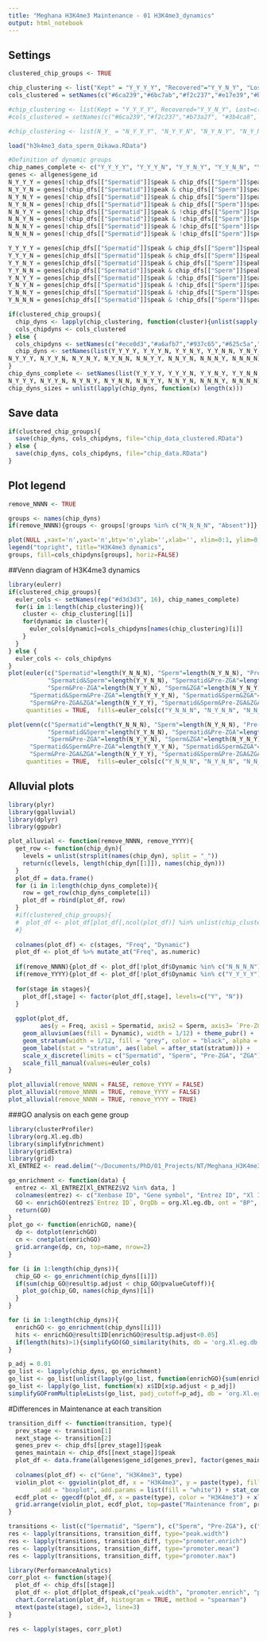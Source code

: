 ```yaml
---
title: "Meghana H3K4me3 Maintenance - 01 H3K4me3_dynamics"
output: html_notebook
---
```


## Settings
```r
clustered_chip_groups <- TRUE

chip_clustering <- list("Kept" = "Y_Y_Y_Y", "Recovered"="Y_Y_N_Y", "Lost@ZGA"="Y_Y_Y_N", "Lost@Pre-ZGA"="Y_Y_N_N", "Lost@Sperm"="Y_N_N_N", "GainedEarly"="N_N_Y_Y", "GainedLate"="N_N_N_Y", "Absent"="N_N_N_N")
cols_clustered = setNames(c("#6ca239","#6bc7ab","#f2c237","#e17e39","#b73a2f","#5f91c1","#3b4ca8","grey"), names(chip_clustering))

#chip_clustering <- list(Kept = "Y_Y_Y_Y", Recovered="Y_Y_N_Y", Lost=c("Y_Y_Y_N", "Y_Y_N_N", "Y_N_N_N"), Gained=c("N_N_Y_Y", "N_N_N_Y"), Absent="N_N_N_N")
#cols_clustered = setNames(c("#6ca239","#f2c237","#b73a2f", "#3b4ca8", "grey"), names(chip_clustering))

#chip_clustering <- list(N_Y_ = "N_Y_Y_Y", "N_Y_Y_N", "N_Y_N_Y", "N_Y_N_N"), Y_Y_ = c("Y_Y_Y_Y", "Y_Y_Y_N", "Y_Y_N_Y", "Y_Y_N_N"), Y_N_ = c("Y_N_Y_Y", "Y_N_Y_N", "Y_N_N_Y", "Y_N_N_N"), Absent="N_N_N_N"))

load("h3k4me3_data_sperm_Oikawa.RData")
```

```r
#Definition of dynamic groups
chip_names_complete <- c("Y_Y_Y_Y", "Y_Y_Y_N", "Y_Y_N_Y", "Y_Y_N_N", "Y_N_Y_Y", "Y_N_Y_N", "Y_N_N_Y", "Y_N_N_N", "N_Y_Y_Y", "N_Y_Y_N", "N_Y_N_Y", "N_Y_N_N", "N_N_Y_Y", "N_N_Y_N", "N_N_N_Y", "N_N_N_N")
genes <- allgenes$gene_id
N_Y_Y_Y = genes[!chip_dfs[["Spermatid"]]$peak & chip_dfs[["Sperm"]]$peak & chip_dfs[["Pre-ZGA"]]$peak & chip_dfs[["ZGA"]]$peak] #0-1-1-1
N_Y_Y_N = genes[!chip_dfs[["Spermatid"]]$peak & chip_dfs[["Sperm"]]$peak & chip_dfs[["Pre-ZGA"]]$peak & !chip_dfs[["ZGA"]]$peak] #0-1-1-0
N_Y_N_Y = genes[!chip_dfs[["Spermatid"]]$peak & chip_dfs[["Sperm"]]$peak & !chip_dfs[["Pre-ZGA"]]$peak & chip_dfs[["ZGA"]]$peak] #0-1-0-1
N_Y_N_N = genes[!chip_dfs[["Spermatid"]]$peak & chip_dfs[["Sperm"]]$peak & !chip_dfs[["Pre-ZGA"]]$peak & !chip_dfs[["ZGA"]]$peak] #0-1-0-0
N_N_Y_Y = genes[!chip_dfs[["Spermatid"]]$peak & !chip_dfs[["Sperm"]]$peak & chip_dfs[["Pre-ZGA"]]$peak & chip_dfs[["ZGA"]]$peak] #0-0-1-1
N_N_Y_N = genes[!chip_dfs[["Spermatid"]]$peak & !chip_dfs[["Sperm"]]$peak & chip_dfs[["Pre-ZGA"]]$peak & !chip_dfs[["ZGA"]]$peak] #0-0-1-0
N_N_N_Y = genes[!chip_dfs[["Spermatid"]]$peak & !chip_dfs[["Sperm"]]$peak & !chip_dfs[["Pre-ZGA"]]$peak & chip_dfs[["ZGA"]]$peak] #0-0-0-1
N_N_N_N = genes[!chip_dfs[["Spermatid"]]$peak & !chip_dfs[["Sperm"]]$peak & !chip_dfs[["Pre-ZGA"]]$peak & !chip_dfs[["ZGA"]]$peak] #0-0-0-0

Y_Y_Y_Y = genes[chip_dfs[["Spermatid"]]$peak & chip_dfs[["Sperm"]]$peak & chip_dfs[["Pre-ZGA"]]$peak & chip_dfs[["ZGA"]]$peak] #1-1-1-1
Y_Y_Y_N = genes[chip_dfs[["Spermatid"]]$peak & chip_dfs[["Sperm"]]$peak & chip_dfs[["Pre-ZGA"]]$peak & !chip_dfs[["ZGA"]]$peak] #1-1-1-0
Y_Y_N_Y = genes[chip_dfs[["Spermatid"]]$peak & chip_dfs[["Sperm"]]$peak & !chip_dfs[["Pre-ZGA"]]$peak & chip_dfs[["ZGA"]]$peak] #1-1-0-1
Y_Y_N_N = genes[chip_dfs[["Spermatid"]]$peak & chip_dfs[["Sperm"]]$peak & !chip_dfs[["Pre-ZGA"]]$peak & !chip_dfs[["ZGA"]]$peak] #1-1-0-0
Y_N_Y_Y = genes[chip_dfs[["Spermatid"]]$peak & !chip_dfs[["Sperm"]]$peak & chip_dfs[["Pre-ZGA"]]$peak & chip_dfs[["ZGA"]]$peak] #1-0-1-1
Y_N_Y_N = genes[chip_dfs[["Spermatid"]]$peak & !chip_dfs[["Sperm"]]$peak & chip_dfs[["Pre-ZGA"]]$peak & !chip_dfs[["ZGA"]]$peak] #1-0-1-0
Y_N_N_Y = genes[chip_dfs[["Spermatid"]]$peak & !chip_dfs[["Sperm"]]$peak & !chip_dfs[["Pre-ZGA"]]$peak & chip_dfs[["ZGA"]]$peak] #1-0-0-1
Y_N_N_N = genes[chip_dfs[["Spermatid"]]$peak & !chip_dfs[["Sperm"]]$peak & !chip_dfs[["Pre-ZGA"]]$peak & !chip_dfs[["ZGA"]]$peak] #1-0-0-0

if(clustered_chip_groups){
  chip_dyns <- lapply(chip_clustering, function(cluster){unlist(sapply(cluster, function(dyn_name){get(dyn_name)}), use.names = FALSE)})
  cols_chipdyns <- cols_clustered
} else {
  cols_chipdyns <- setNames(c("#ece0d3","#a6afb7","#937c65","#625c5a","#be8162","#713725","#b73a2f","#e17e39","#f2c237","#6ca239","#36753d","#3b4ca8","#5f91c1","#6bc7ab","#d0589f","#8d55ae"), chip_names_complete)
  chip_dyns <- setNames(list(Y_Y_Y_Y, Y_Y_Y_N, Y_Y_N_Y, Y_Y_N_N, Y_N_Y_Y, Y_N_Y_N, Y_N_N_Y, Y_N_N_N,
N_Y_Y_Y, N_Y_Y_N, N_Y_N_Y, N_Y_N_N, N_N_Y_Y, N_N_Y_N, N_N_N_Y, N_N_N_N), chip_names_complete)
}
chip_dyns_complete <- setNames(list(Y_Y_Y_Y, Y_Y_Y_N, Y_Y_N_Y, Y_Y_N_N, Y_N_Y_Y, Y_N_Y_N, Y_N_N_Y, Y_N_N_N,
N_Y_Y_Y, N_Y_Y_N, N_Y_N_Y, N_Y_N_N, N_N_Y_Y, N_N_Y_N, N_N_N_Y, N_N_N_N), chip_names_complete)
chip_dyns_sizes = unlist(lapply(chip_dyns, function(x) length(x)))
```

## Save data
```r
if(clustered_chip_groups){
  save(chip_dyns, cols_chipdyns, file="chip_data_clustered.RData")
} else {
  save(chip_dyns, cols_chipdyns, file="chip_data.RData")
}
```

## Plot legend
```r
remove_NNNN <- TRUE

groups <- names(chip_dyns)
if(remove_NNNN){groups <- groups[!groups %in% c("N_N_N_N", "Absent")]}

plot(NULL ,xaxt='n',yaxt='n',bty='n',ylab='',xlab='', xlim=0:1, ylim=0:1)
legend("topright", title="H3K4me3 dynamics",
groups, fill=cols_chipdyns[groups], horiz=FALSE)
```

##Venn diagram of H3K4me3 dynamics
```r
library(eulerr)
if(clustered_chip_groups){
  euler_cols <- setNames(rep("#d3d3d3", 16), chip_names_complete)
  for(i in 1:length(chip_clustering)){
    cluster <- chip_clustering[[i]]
    for(dynamic in cluster){
      euler_cols[dynamic]=cols_chipdyns[names(chip_clustering)[i]]
    }
  }
} else {
  euler_cols <- cols_chipdyns
}
plot(euler(c("Spermatid"=length(Y_N_N_N), "Sperm"=length(N_Y_N_N), "Pre-ZGA"=length(N_N_Y_N), "ZGA"=length(N_N_N_Y),
           "Spermatid&Sperm"=length(Y_Y_N_N), "Spermatid&Pre-ZGA"=length(Y_N_Y_N), "Spermatid&ZGA"=length(Y_N_N_Y),
           "Sperm&Pre-ZGA"=length(N_Y_Y_N), "Sperm&ZGA"=length(N_Y_N_Y), "Pre-ZGA&ZGA"=length(N_N_Y_Y),
      "Spermatid&Sperm&Pre-ZGA"=length(Y_Y_Y_N), "Spermatid&Sperm&ZGA"=length(Y_Y_N_Y), "Spermatid&Pre-ZGA&ZGA"=length(Y_N_Y_Y),
      "Sperm&Pre-ZGA&ZGA"=length(N_Y_Y_Y), "Spermatid&Sperm&Pre-ZGA&ZGA"=length(Y_Y_Y_Y))),
     quantities = TRUE,  fills=euler_cols[c("Y_N_N_N", "N_Y_N_N", "N_N_Y_N", "N_N_N_Y", "Y_Y_N_N", "Y_N_Y_N", "Y_N_N_Y", "N_Y_Y_N", "N_Y_N_Y", "N_N_Y_Y", "Y_Y_Y_N", "Y_Y_N_Y", "Y_N_Y_Y", "N_Y_Y_Y", "Y_Y_Y_Y")])

plot(venn(c("Spermatid"=length(Y_N_N_N), "Sperm"=length(N_Y_N_N), "Pre-ZGA"=length(N_N_Y_N), "ZGA"=length(N_N_N_Y),
           "Spermatid&Sperm"=length(Y_Y_N_N), "Spermatid&Pre-ZGA"=length(Y_N_Y_N), "Spermatid&ZGA"=length(Y_N_N_Y),
           "Sperm&Pre-ZGA"=length(N_Y_Y_N), "Sperm&ZGA"=length(N_Y_N_Y), "Pre-ZGA&ZGA"=length(N_N_Y_Y),
      "Spermatid&Sperm&Pre-ZGA"=length(Y_Y_Y_N), "Spermatid&Sperm&ZGA"=length(Y_Y_N_Y), "Spermatid&Pre-ZGA&ZGA"=length(Y_N_Y_Y),
      "Sperm&Pre-ZGA&ZGA"=length(N_Y_Y_Y), "Spermatid&Sperm&Pre-ZGA&ZGA"=length(Y_Y_Y_Y))),
     quantities = TRUE,  fills=euler_cols[c("Y_N_N_N", "N_Y_N_N", "N_N_Y_N", "N_N_N_Y", "Y_Y_N_N", "Y_N_Y_N", "Y_N_N_Y", "N_Y_Y_N", "N_Y_N_Y", "N_N_Y_Y", "Y_Y_Y_N", "Y_Y_N_Y", "Y_N_Y_Y", "N_Y_Y_Y", "Y_Y_Y_Y")])
```



## Alluvial plots
```r
library(plyr)
library(ggalluvial)
library(dplyr)
library(ggpubr)

plot_alluvial <- function(remove_NNNN, remove_YYYY){
  get_row <- function(chip_dyn){
    levels = unlist(strsplit(names(chip_dyn), split = "_"))
    return(c(levels, length(chip_dyn[[1]]), names(chip_dyn)))
  }
  plot_df = data.frame()
  for (i in 1:length(chip_dyns_complete)){
    row = get_row(chip_dyns_complete[i])
    plot_df = rbind(plot_df, row)
  }
  #if(clustered_chip_groups){
  #  plot_df <- plot_df[plot_df[,ncol(plot_df)] %in% unlist(chip_clustering),]
  #}
  
  colnames(plot_df) <- c(stages, "Freq", "Dynamic")
  plot_df <- plot_df %>% mutate_at("Freq", as.numeric)
  
  if(remove_NNNN){plot_df <- plot_df[!plot_df$Dynamic %in% c("N_N_N_N"),]}
  if(remove_YYYY){plot_df <- plot_df[!plot_df$Dynamic %in% c("Y_Y_Y_Y"),]}
  
  for(stage in stages){
    plot_df[,stage] <- factor(plot_df[,stage], levels=c("Y", "N"))
  }
  
  ggplot(plot_df,
         aes(y = Freq, axis1 = Spermatid, axis2 = Sperm, axis3= `Pre-ZGA`, axis4 = ZGA, fill=Dynamic)) +
    geom_alluvium(aes(fill = Dynamic), width = 1/12) + theme_pubr() +
    geom_stratum(width = 1/12, fill = "grey", color = "black", alpha = .75) +
    geom_label(stat = "stratum", aes(label = after_stat(stratum))) +
    scale_x_discrete(limits = c("Spermatid", "Sperm", "Pre-ZGA", "ZGA"), expand = c(.05, .05)) +
    scale_fill_manual(values=euler_cols)
}

plot_alluvial(remove_NNNN = FALSE, remove_YYYY = FALSE)
plot_alluvial(remove_NNNN = TRUE, remove_YYYY = FALSE)
plot_alluvial(remove_NNNN = TRUE, remove_YYYY = TRUE)

```


###GO analysis on each gene group
```r
library(clusterProfiler)
library(org.Xl.eg.db)
library(simplifyEnrichment)
library(gridExtra)
library(grid)
Xl_ENTREZ <- read.delim("~/Documents/PhD/01_Projects/NT/Meghana_H3K4me3/NGS_data_sorted/Genome_Xl10.1/GenePageLaevisEntrezGeneUnigeneMapping.txt", header = FALSE)

go_enrichment <- function(data) {
  entrez <- Xl_ENTREZ[Xl_ENTREZ$V2 %in% data, ] 
  colnames(entrez) <- c("Xenbase ID", "Gene symbol", "Entrez ID", "Xl ID unknown")
  GO <- enrichGO(entrez$`Entrez ID`, OrgDb = org.Xl.eg.db, ont = "BP", readable = TRUE)
  return(GO)
}
plot_go <- function(enrichGO, name){
  dp <- dotplot(enrichGO)
  cn <- cnetplot(enrichGO)
  grid.arrange(dp, cn, top=name, nrow=2)
}

for (i in 1:length(chip_dyns)){
  chip_GO <- go_enrichment(chip_dyns[[i]])
  if(sum(chip_GO@result$p.adjust < chip_GO@pvalueCutoff)){
    plot_go(chip_GO, names(chip_dyns)[i])
  }
}
```


```r
for (i in 1:length(chip_dyns)){
  enrichGO <- go_enrichment(chip_dyns[[i]])
  hits <- enrichGO@result$ID[enrichGO@result$p.adjust<0.05]
  if(length(hits)>1){simplifyGO(GO_similarity(hits, db = 'org.Xl.eg.db'), column_title = names(chip_dyns[i]))}
}
```
```r
p_adj = 0.01
go_list <- lapply(chip_dyns, go_enrichment)
go_list <- go_list[unlist(lapply(go_list, function(enrichGO){sum(enrichGO@result$p.adjust<p_adj) > 0}))]
go_list <- lapply(go_list, function(x) x$ID[x$p.adjust < p_adj])
simplifyGOFromMultipleLists(go_list, padj_cutoff=p_adj, db = 'org.Xl.eg.db', ont = "BP")
```

#Differences in Maintenance at each transition
```r
transition_diff <- function(transition, type){
  prev_stage <- transition[1]
  next_stage <- transition[2]
  genes_prev <- chip_dfs[[prev_stage]]$peak
  genes_maintain <- chip_dfs[[next_stage]]$peak
  plot_df <- data.frame(allgenes$gene_id[genes_prev], factor(genes_maintain[genes_prev], levels=c("FALSE","TRUE"),labels=c("Not maintained", "Maintained")),
                                                                                    chip_dfs[[prev_stage]][genes_prev, type])
  colnames(plot_df) <- c("Gene", "H3K4me3", type)
  violin_plot <- ggviolin(plot_df, x = "H3K4me3", y = paste(type), fill = "H3K4me3",
         add = "boxplot", add.params = list(fill = "white")) + stat_compare_means(comparisons = list( c("Maintained", "Not maintained")),method = "wilcox.test", label = "p.signif") + ylab(paste(type, prev_stage))
  ecdf_plot <- ggecdf(plot_df, x = paste(type), color = "H3K4me3") + xlab(paste(type, prev_stage))
  grid.arrange(violin_plot, ecdf_plot, top=paste("Maintenance from", prev_stage, "to", next_stage), ncol=2)
}

transitions <- list(c("Spermatid", "Sperm"), c("Sperm", "Pre-ZGA"), c("Pre-ZGA", "ZGA"), c("Spermatid", "ZGA"))
res <- lapply(transitions, transition_diff, type="peak.width")
res <- lapply(transitions, transition_diff, type="promoter.enrich")
res <- lapply(transitions, transition_diff, type="promoter.mean")
res <- lapply(transitions, transition_diff, type="promoter.max")
```

```r
library(PerformanceAnalytics)
corr_plot <- function(stage){
  plot_df <- chip_dfs[[stage]]
  plot_df <- plot_df[plot_df$peak,c("peak.width", "promoter.enrich", "promoter.max", "promoter.mean")]
  chart.Correlation(plot_df, histogram = TRUE, method = "spearman")
  mtext(paste(stage), side=3, line=3)
}

res <- lapply(stages, corr_plot)

```

